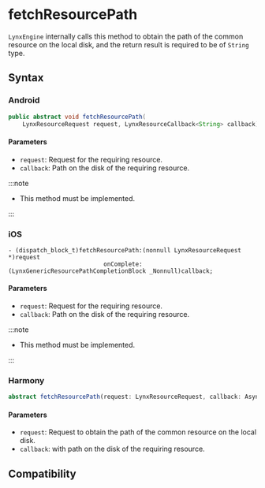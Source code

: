 # fetchResourcePath

`LynxEngine` internally calls this method to obtain the path of the common resource on the local disk, and the return result is required to be of `String` type.

## Syntax

### Android

```java
public abstract void fetchResourcePath(
    LynxResourceRequest request, LynxResourceCallback<String> callback);
```

#### Parameters

- `request`: Request for the requiring resource.
- `callback`: Path on the disk of the requiring resource.

:::note

- This method must be implemented.

:::

### iOS

```objc
- (dispatch_block_t)fetchResourcePath:(nonnull LynxResourceRequest *)request
                           onComplete:(LynxGenericResourcePathCompletionBlock _Nonnull)callback;
```

#### Parameters

- `request`: Request for the requiring resource.
- `callback`: Path on the disk of the requiring resource.

:::note

- This method must be implemented.

:::

### Harmony

```typescript
abstract fetchResourcePath(request: LynxResourceRequest, callback: AsyncCallback<string>): void;
```

#### Parameters

- `request`: Request to obtain the path of the common resource on the local disk.
- `callback`: with path on the disk of the requiring resource.

## Compatibility


<LegacyCompatTable metadata="lynx-native-api/lynx-generic-resource-fetcher/fetch-resource-path" />